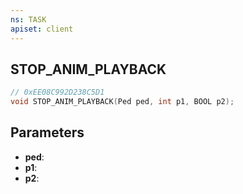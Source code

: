 ```yaml
---
ns: TASK
apiset: client
---
```

## STOP_ANIM_PLAYBACK

```c
// 0xEE08C992D238C5D1
void STOP_ANIM_PLAYBACK(Ped ped, int p1, BOOL p2);
```


## Parameters
* **ped**:
* **p1**:
* **p2**: